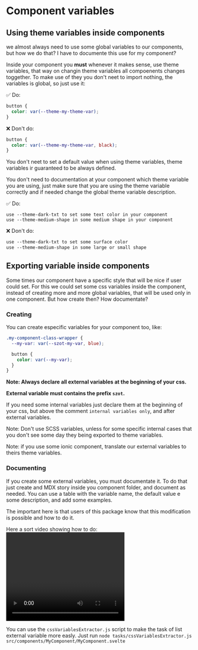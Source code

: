 
<Meta title="Internal Documentation/Theme/Componets" />

# Component variables


## Using theme variables inside components
we almost always need to use some global variables to our components, but how we do that? I have to documente this use for my component?

Inside your component you **must** whenever it makes sense, use theme variables, that way on changin theme variables all compoenents changes toggether. To make use of they you don't neet to import nothing, the variables is global, so just use it:

✅ Do:
```css
button {
  color: var(--theme-my-theme-var);
}
```

❌ Don't do:
```css
button {
  color: var(--theme-my-theme-var, black);
}
```

You don't neet to set a default value when using theme variables, theme variables ir guaranteed to be always defined.

You don't need to documentation at your component which theme variable you are using, just make sure that you are using the theme variable correctly and if needed change the global theme variable description.

✅ Do:
```
use --theme-dark-txt to set some text color in your component
use --theme-medium-shape in some medium shape in your component
```

❌ Don't do:
```css
use --theme-dark-txt to set some surface color
use --theme-medium-shape in some large or small shape
```

## Exporting variable inside components
Some times our component have a specific style that will be nice if user could set. For this we could set some css variables inside the component, instead of creating more and more global variables, that will be used only in one component. But how create then? How documentate?

### Creating

You can create especific variables for your component too, like:
```css
.my-component-class-wrapper {
  --my-var: var(--szot-my-var, blue);

  button {
    color: var(--my-var);
  }
}
```
**Note: Always declare all external variables at the beginning of your css.**

**External variable must contains the prefix `szot`.**

If you need some internal variables just declare them at the beginning of your css, but above the comment `internal variables only`, and after external variables.

Note: Don't use SCSS variables, unless for some specific internal cases that you don't see some day they being exported to theme variables.

Note: if you use some ionic component, translate our external variables to theirs theme variables.

### Documenting

If you create some external variables, you must documentate it. To do that just create and MDX story inside you component folder, and document as needed. You can use a table with the variable name, the default value e some description, and add some examples.

The important here is that users of this package know that this modification is possible and how to do it.

Here a sort video showing how to do:
<video width="320" height="240" controls>
  <source src={ extVariableVideo } type="video/mp4"/>
</video>

You can use the `cssVariablesExtractor.js` script to make the task of list external variable more easly. Just run
`node tasks/cssVariablesExtractor.js src/components/MyComponent/MyComponent.svelte`
